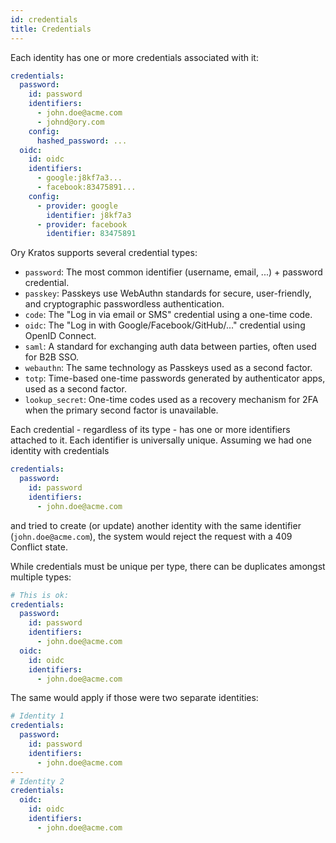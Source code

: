 ```yaml
---
id: credentials
title: Credentials
---
```


Each identity has one or more credentials associated with it:

```yaml
credentials:
  password:
    id: password
    identifiers:
      - john.doe@acme.com
      - johnd@ory.com
    config:
      hashed_password: ...
  oidc:
    id: oidc
    identifiers:
      - google:j8kf7a3...
      - facebook:83475891...
    config:
      - provider: google
        identifier: j8kf7a3
      - provider: facebook
        identifier: 83475891
```

Ory Kratos supports several credential types:

- `password`: The most common identifier (username, email, ...) + password credential.
- `passkey`: Passkeys use WebAuthn standards for secure, user-friendly, and cryptographic passwordless authentication.
- `code`: The "Log in via email or SMS" credential using a one-time code.
- `oidc`: The "Log in with Google/Facebook/GitHub/..." credential using OpenID Connect.
- `saml`: A standard for exchanging auth data between parties, often used for B2B SSO.
- `webauthn`: The same technology as Passkeys used as a second factor.
- `totp`: Time-based one-time passwords generated by authenticator apps, used as a second factor.
- `lookup_secret`: One-time codes used as a recovery mechanism for 2FA when the primary second factor is unavailable.

Each credential - regardless of its type - has one or more identifiers attached to it. Each identifier is universally unique.
Assuming we had one identity with credentials

```yaml
credentials:
  password:
    id: password
    identifiers:
      - john.doe@acme.com
```

and tried to create (or update) another identity with the same identifier (`john.doe@acme.com`), the system would reject the
request with a 409 Conflict state.

While credentials must be unique per type, there can be duplicates amongst multiple types:

```yaml
# This is ok:
credentials:
  password:
    id: password
    identifiers:
      - john.doe@acme.com
  oidc:
    id: oidc
    identifiers:
      - john.doe@acme.com
```

The same would apply if those were two separate identities:

```yaml
# Identity 1
credentials:
  password:
    id: password
    identifiers:
      - john.doe@acme.com
---
# Identity 2
credentials:
  oidc:
    id: oidc
    identifiers:
      - john.doe@acme.com
```
